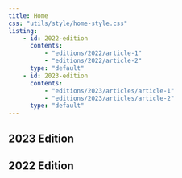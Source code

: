 ```yaml
---
title: Home
css: "utils/style/home-style.css"
listing: 
    - id: 2022-edition
      contents: 
          - "editions/2022/article-1"
          - "editions/2022/article-2"
      type: "default" 
    - id: 2023-edition
      contents: 
          - "editions/2023/articles/article-1"
          - "editions/2023/articles/article-2"
      type: "default" 
---
```


## 2023 Edition
:::{#2023-edition}
:::

## 2022 Edition
:::{#2022-edition}
:::

